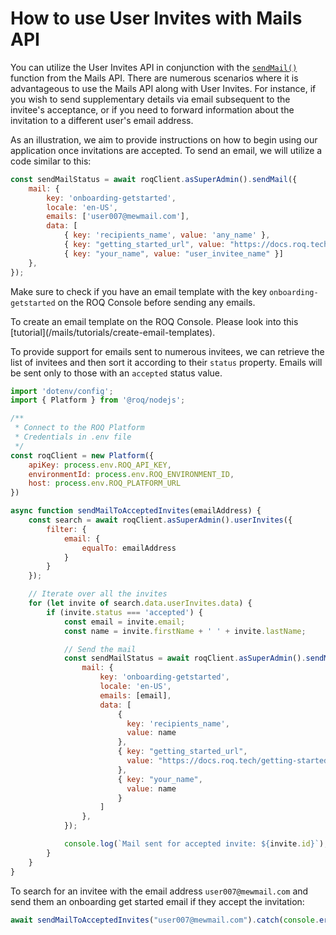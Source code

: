 
# How to use User Invites with Mails API

You can utilize the User Invites API in conjunction with the [`sendMail()`](/mails/api#sendmail) function from the Mails API. There are numerous scenarios where it is advantageous to use the Mails API along with User Invites. For instance, if you wish to send supplementary details via email subsequent to the invitee's acceptance, or if you need to forward information about the invitation to a different user's email address.

As an illustration, we aim to provide instructions on how to begin using our application once invitations are accepted. To send an email, we will utilize a code similar to this:

```js
const sendMailStatus = await roqClient.asSuperAdmin().sendMail({
	mail: {
		key: 'onboarding-getstarted',
		locale: 'en-US',
		emails: ['user007@mewmail.com'],
		data: [
			{ key: 'recipients_name', value: 'any_name' },
			{ key: "getting_started_url", value: "https://docs.roq.tech/getting-started" },
			{ key: "your_name", value: "user_invitee_name" }]
	},
});
```
Make sure to check if you have an email template with the key `onboarding-getstarted` on the ROQ Console before sending any emails.

<Callout type="info">
To create an email template on the ROQ Console. Please look into this [tutorial](/mails/tutorials/create-email-templates).
</Callout>

To provide support for emails sent to numerous invitees, we can retrieve the list of invitees and then sort it according to their `status` property. Emails will be sent only to those with an `accepted` status value.

```js filename="user-invite-with-mail-example.js"
import 'dotenv/config';
import { Platform } from '@roq/nodejs';

/**
 * Connect to the ROQ Platform
 * Credentials in .env file
 */
const roqClient = new Platform({
	apiKey: process.env.ROQ_API_KEY,
	environmentId: process.env.ROQ_ENVIRONMENT_ID,
	host: process.env.ROQ_PLATFORM_URL
})

async function sendMailToAcceptedInvites(emailAddress) {
    const search = await roqClient.asSuperAdmin().userInvites({
        filter: {
            email: {
                equalTo: emailAddress
            }
        }
    });

    // Iterate over all the invites
    for (let invite of search.data.userInvites.data) {
        if (invite.status === 'accepted') {
            const email = invite.email;
            const name = invite.firstName + ' ' + invite.lastName;

            // Send the mail
            const sendMailStatus = await roqClient.asSuperAdmin().sendMail({
                mail: {
                    key: 'onboarding-getstarted',
                    locale: 'en-US',
                    emails: [email],
                    data: [
                        { 
                          key: 'recipients_name', 
                          value: name
                        },
                        { key: "getting_started_url",
                          value: "https://docs.roq.tech/getting-started"
                        },
                        { key: "your_name", 
                          value: name 
                        }
                    ]
                },
            });

            console.log(`Mail sent for accepted invite: ${invite.id}`);
        }
    }
}
```

To search for an invitee with the email address `user007@mewmail.com` and send them an onboarding get started email if they accept the invitation:

```js
await sendMailToAcceptedInvites("user007@mewmail.com").catch(console.error);
```